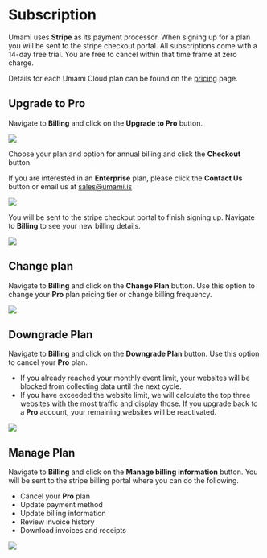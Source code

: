 # Subscription

Umami uses **Stripe** as its payment processor. When signing up for a plan you will be sent to the stripe checkout portal.
All subscriptions come with a 14-day free trial. You are free to cancel within that time frame at zero charge.

Details for each Umami Cloud plan can be found on the [pricing](https://umami.is/pricing) page.

## Upgrade to Pro

Navigate to **Billing** and click on the **Upgrade to Pro** button.

<img src="/images/cloud/billing-plans.png" />

Choose your plan and option for annual billing and click the **Checkout** button.

If you are interested in an **Enterprise** plan, please click the **Contact Us** button or email us at sales@umami.is

<img src="/images/cloud/billing-form.png" />

You will be sent to the stripe checkout portal to finish signing up. Navigate to **Billing** to see your new billing details.

<img src="/images/cloud/billing-details.png" />

## Change plan

Navigate to **Billing** and click on the **Change Plan** button. Use this option to change your **Pro** plan pricing tier or change billing frequency.

<img src="/images/cloud/billing-change-plan.png" />

## Downgrade Plan

Navigate to **Billing** and click on the **Downgrade Plan** button. Use this option to cancel your **Pro** plan.

- If you already reached your monthly event limit, your websites will be blocked from collecting data until the next cycle.
- If you have exceeded the website limit, we will calculate the top three websites with the most traffic and display those. If you upgrade back to a **Pro** account, your remaining websites will be reactivated.

<img src="/images/cloud/billing-downgrade-plan.png" />

## Manage Plan

Navigate to **Billing** and click on the **Manage billing information** button. You will be sent to the stripe billing portal where you can do the following.

- Cancel your **Pro** plan
- Update payment method
- Update billing information
- Review invoice history
- Download invoices and receipts

<img src="/images/cloud/billing-manage-plan.png" />
